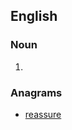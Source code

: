 ==English==

===Noun===
{{head|en|noun plural form}}

# {{plural of|erasure|lang=en}}

===Anagrams===
* [[reassure#English|reassure]]